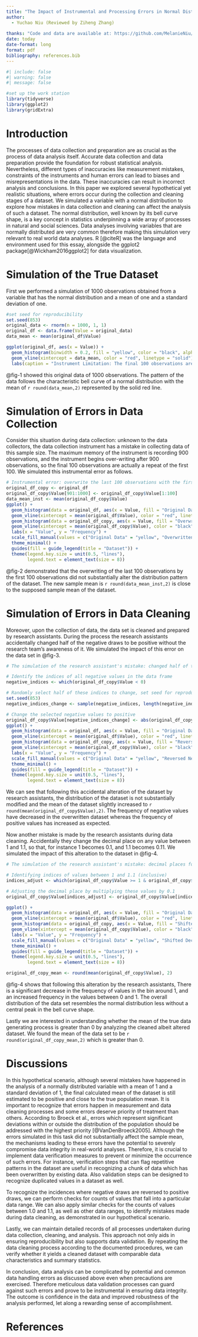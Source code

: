 ```yaml
---
title: "The Impact of Instrumental and Processing Errors in Normal Distribution Analysis and How to Avoid them"
author: 
  - Yuchao Niu (Reviewed by Ziheng Zhang)
  
thanks: "Code and data are available at: https://github.com/MelanieNiu/Mini-essay-7"
date: today
date-format: long
format: pdf
bibliography: references.bib
---
```


```r
#| include: false
#| warning: false
#| message: false

#set up the work station
library(tidyverse)
library(ggplot2)
library(gridExtra)
```

# Introduction

The processes of data collection and preparation are as crucial as the process of data analysis itself. Accurate data collection and data preparation provide the foundation for robust statistical analysis. Nevertheless, different types of inaccuracies like measurement mistakes, constraints of the instruments and human errors can lead to biases and misrepresentations in the data. These inaccuracies can result in incorrect analysis and conclusions. In this paper we explored several hypothetical yet realistic situations, where errors occur during the collection and cleaning stages of a dataset. We simulated a variable with a normal distribution to explore how mistakes in data collection and cleaning can affect the analysis of such a dataset. The normal distribution, well known by its bell curve shape, is a key concept in statistics underpinning a wide array of processes in natural and social sciences. Data analyses involving variables that are normally distributed are very common therefore making this simulation very relevant to real world data analyses. R [@citeR] was the language and environment used for this essay, alongside the ggplot2 package[@Wickham2016ggplot2] for data visualization.

# Simulation of the True Dataset

First we performed a simulation of 1000 observations obtained from a variable that has the normal distribution and a mean of one and a standard deviation of one. 

```r
#set seed for reproducibility
set.seed(853)
original_data <- rnorm(n = 1000, 1, 1)
original_df <- data.frame(Value = original_data)
data_mean <- mean(original_df$Value)

ggplot(original_df, aes(x = Value)) +
  geom_histogram(binwidth = 0.2, fill = "yellow", color = "black", alpha = 0.4) +
  geom_vline(xintercept = data_mean, color = "red", linetype = "solid")+
  labs(caption = "Instrument Limitation: The final 100 observations are repeats of the first 100", x = "Value", y = "Frequency") + theme_minimal()

```

@fig-1 showed this original data of 1000 observations. The pattern of the data follows the characteristic bell curve of a normal distribution with the mean of `r round(data_mean,2)` represented by the solid red line. 

# Simulation of Errors in Data Collection

Consider this situation during data collection: unknown to the data collectors, the data collection instrument has a mistake in collecting data of this sample size. The maximum memory of the instrument is recording 900 observations, and the instrument begins over-writing after 900 observations, so the final 100 observations are actually a repeat of the first 100. We simulated this instrumental error as follows. 

```r

# Instrumental error: overwrite the last 100 observations with the first 100
original_df_copy <- original_df
original_df_copy$Value[901:1000] <- original_df_copy$Value[1:100]
data_mean_inst <- mean(original_df_copy$Value)
ggplot() +
  geom_histogram(data = original_df, aes(x = Value, fill = "Original Data"), binwidth = 0.2, color = "black", alpha = 0.1) +
  geom_vline(xintercept = mean(original_df$Value), color = "red", linetype = "solid", size = 0.25) +
  geom_histogram(data = original_df_copy, aes(x = Value, fill = "Overwritten Data"), binwidth = 0.2, color = "black", alpha = 0.4) +
  geom_vline(xintercept = mean(original_df_copy$Value), color = "black", linetype = "dashed", size = 0.25) +
  labs(x = "Value", y = "Frequency") +
  scale_fill_manual(values = c("Original Data" = "yellow", "Overwritten Data" = "purple")) +
  theme_minimal() +
  guides(fill = guide_legend(title = "Dataset")) +
  theme(legend.key.size = unit(0.5, "lines"),  
        legend.text = element_text(size = 8))

```
@fig-2 demonstrated that the overwriting of the last 100 observations by the first 100 observations did not substantially alter the distribution pattern of the dataset. The new sample mean is `r round(data_mean_inst,2)` is close to the supposed sample mean of the dataset.

# Simulation of Errors in Data Cleaning

Moreover, upon the collection of data, the data set is cleaned and prepared by research assistants. During the process the research assistants accidentally changed half of the negative draws to be positive without the research team's awareness of it. We simulated the impact of this error on the data set in @fig-3. 

```r

# The simulation of the research assistant's mistake: changed half of the negative draws to be positive

# Identify the indices of all negative values in the data frame
negative_indices <- which(original_df_copy$Value < 0)

# Randomly select half of these indices to change, set seed for reproducibility
set.seed(853) 
negative_indices_change <- sample(negative_indices, length(negative_indices) / 2)

# Change the selected negative values to positive
original_df_copy$Value[negative_indices_change] <- abs(original_df_copy$Value[negative_indices_change])
ggplot() +
  geom_histogram(data = original_df, aes(x = Value, fill = "Original Data"), binwidth = 0.2, color = "black", alpha = 0.1) +
  geom_vline(xintercept = mean(original_df$Value), color = "red", linetype = "solid", size = 0.25) +
  geom_histogram(data = original_df_copy, aes(x = Value, fill = "Reversed Negative Data"), binwidth = 0.2, color = "black", alpha = 0.4) +
  geom_vline(xintercept = mean(original_df_copy$Value), color = "black", linetype = "dashed", size = 0.25) +
  labs(x = "Value", y = "Frequency") +
  scale_fill_manual(values = c("Original Data" = "yellow", "Reversed Negative Data" = "green")) +
  theme_minimal() +
  guides(fill = guide_legend(title = "Dataset")) +
  theme(legend.key.size = unit(0.5, "lines"),  
        legend.text = element_text(size = 8))

```
We can see that following this accidental alteration of the dataset by research assistants, the distribution of the dataset is not substantially modified and the mean of the dataset slightly increased to `r round(mean(original_df_copy$Value),2)`. The frequency of negative values have decreased in the overwritten dataset whereas the frequency of positive values has increased as expected.

Now another mistake is made by the research assistants during data cleaning. Accidentally they change the decimal place on any value between 1 and 1.1, so that, for instance 1 becomes 0.1, and 1.1 becomes 0.11. We simulated the impact of this alteration to the dataset in @fig-4.

```r

# The simulation of the research assistant's mistake: decimal places for values between 1 and 1.1 are shifted to the left. 

# Identifying indices of values between 1 and 1.1 (inclusive)
indices_adjust <- which(original_df_copy$Value >= 1 & original_df_copy$Value <= 1.1)

# Adjusting the decimal place by multiplying these values by 0.1
original_df_copy$Value[indices_adjust] <- original_df_copy$Value[indices_adjust] * 0.1

ggplot() +
  geom_histogram(data = original_df, aes(x = Value, fill = "Original Data"), binwidth = 0.2, color = "black", alpha = 0.1) +
  geom_vline(xintercept = mean(original_df$Value), color = "red", linetype = "solid", size = 0.5) +
  geom_histogram(data = original_df_copy, aes(x = Value, fill = "Shifted Decimal Data"), binwidth = 0.2, color = "black", alpha = 0.4) +
  geom_vline(xintercept = mean(original_df_copy$Value), color = "black", linetype = "dashed", size = 0.5) +
  labs(x = "Value", y = "Frequency") +
  scale_fill_manual(values = c("Original Data" = "yellow", "Shifted Decimal Data" = "blue")) +
  theme_minimal() +
  guides(fill = guide_legend(title = "Dataset")) +
  theme(legend.key.size = unit(0.5, "lines"),  
        legend.text = element_text(size = 8))

original_df_copy_mean <- round(mean(original_df_copy$Value), 2)
```
@fig-4 shows that following this alteration by the research assistants, There is a significant decrease in the frequency of values in the bin around 1, and an increased frequency in the values between 0 and 1. The overall distribution of the data set resembles the normal distribution less without a central peak in the bell curve shape. 

Lastly we are interested in understanding whether the mean of the true data generating process is greater than 0 by analyzing the cleaned albeit altered dataset. We found the mean of the data set to be `r round(original_df_copy_mean,2)` which is greater than 0.

# Discussions

In this hypothetical scenario, although several mistakes have happened in the analysis of a normally distributed variable with a mean of 1 and a standard deviation of 1, the final calculated mean of the dataset is still estimated to be positive and close to the true population mean. It is important to recognize that errors happen in measurement and data cleaning processes and some errors deserve priority of treatment than others. According to Broeck et al., errors which represent significant deviations within or outside the distribution of the population should be addressed with the highest priority [@VanDenBroeck2005]. Although the errors simulated in this task did not substantially affect the sample mean, the mechanisms leading to these errors have the potential to severely compromise data integrity in real-world analyses. Therefore, it is crucial to implement data verification measures to prevent or minimize the occurrence of such errors. For instance, verification steps that can flag repetitive patterns in the dataset are useful in recognizing a chunk of data which has been overwritten by existing data. Also validation steps can be designed to recognize duplicated values in a dataset as well. 

To recognize the incidences where negative draws are reversed to positive draws, we can perform checks for counts of values that fall into a particular data range. We can also apply similar checks for the counts of values between 1.0 and 1.1, as well as other data ranges, to identify mistakes made during data cleaning, as demonstrated in our hypothetical scenario.

Lastly, we can maintain detailed records of all processes undertaken during data collection, cleaning, and analysis. This approach not only aids in ensuring reproducibility but also supports data validation. By repeating the data cleaning process according to the documented procedures, we can verify whether it yields a cleaned dataset with comparable data characteristics and summary statistics.

In conclusion, data analysis can be complicated by potential and common data handling errors as discussed above even when precautions are exercised. Therefore meticulous data validation processes can guard against such errors and prove to be instrumental in ensuring data integrity. The outcome is confidence in the data and improved robustness of the analysis performed, let along a rewarding sense of accomplishment. 

\newpage


# References


